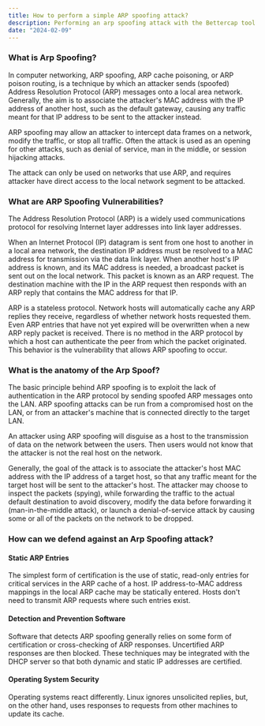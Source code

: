 ```yaml
---
title: How to perform a simple ARP spoofing attack?
description: Performing an arp spoofing attack with the Bettercap tool.
date: "2024-02-09"
---
```


### What is Arp Spoofing?

In computer networking, ARP spoofing, ARP cache poisoning, or ARP poison routing, is a technique by which an attacker sends (spoofed) Address Resolution Protocol (ARP) 
messages onto a local area network. Generally, the aim is to associate the attacker's MAC address with the IP address of another host, such as the default gateway, causing any 
traffic meant for that IP address to be sent to the attacker instead.

ARP spoofing may allow an attacker to intercept data frames on a network, modify the traffic, or stop all traffic. Often the attack is used as an opening for other attacks, 
such as denial of service, man in the middle, or session hijacking attacks.

The attack can only be used on networks that use ARP, and requires attacker have direct access to the local network segment to be attacked.

### What are ARP Spoofing Vulnerabilities?

The Address Resolution Protocol (ARP) is a widely used communications protocol for resolving Internet layer addresses into link layer addresses.

When an Internet Protocol (IP) datagram is sent from one host to another in a local area network, the destination IP address must be resolved to a MAC address for transmission via the data link layer. 
When another host's IP address is known, and its MAC address is needed, a broadcast packet is sent out on the local network. This packet is known as an ARP request. 
The destination machine with the IP in the ARP request then responds with an ARP reply that contains the MAC address for that IP.

ARP is a stateless protocol. Network hosts will automatically cache any ARP replies they receive, regardless of whether network hosts requested them. 
Even ARP entries that have not yet expired will be overwritten when a new ARP reply packet is received. There is no method in the ARP protocol by which a host can authenticate 
the peer from which the packet originated. This behavior is the vulnerability that allows ARP spoofing to occur.


### What is the anatomy of the Arp Spoof?

The basic principle behind ARP spoofing is to exploit the lack of authentication in the ARP protocol by sending spoofed ARP messages onto the LAN. 
ARP spoofing attacks can be run from a compromised host on the LAN, or from an attacker's machine that is connected directly to the target LAN.

An attacker using ARP spoofing will disguise as a host to the transmission of data on the network between the users. Then users would not know that the attacker is not the real 
host on the network.

Generally, the goal of the attack is to associate the attacker's host MAC address with the IP address of a target host, so that any traffic meant for the target host will be 
sent to the attacker's host. The attacker may choose to inspect the packets (spying), while forwarding the traffic to the actual default destination to avoid discovery, 
modify the data before forwarding it (man-in-the-middle attack), or launch a denial-of-service attack by causing some or all of the packets on the network to be dropped.


### How can we defend against an Arp Spoofing attack?

#### Static ARP Entries

The simplest form of certification is the use of static, read-only entries for critical services in the ARP cache of a host. IP address-to-MAC address mappings in the local ARP 
cache may be statically entered. Hosts don't need to transmit ARP requests where such entries exist.

#### Detection and Prevention Software

Software that detects ARP spoofing generally relies on some form of certification or cross-checking of ARP responses. Uncertified ARP responses are then blocked. 
These techniques may be integrated with the DHCP server so that both dynamic and static IP addresses are certified. 

#### Operating System Security

Operating systems react differently. Linux ignores unsolicited replies, but, on the other hand, uses responses to requests from other machines to update its cache.